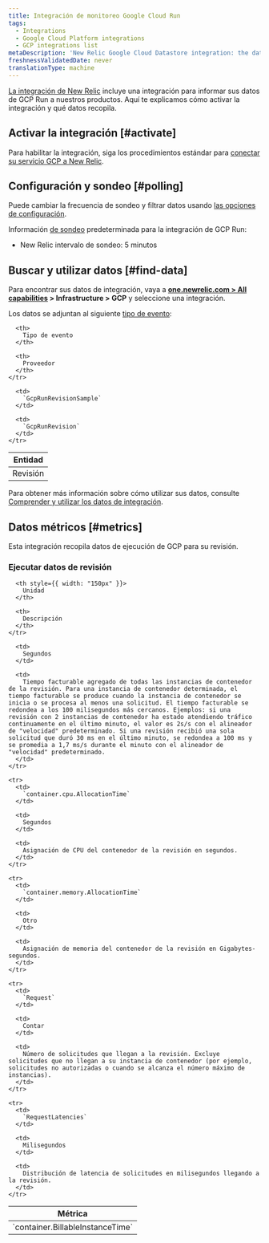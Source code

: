 ```yaml
---
title: Integración de monitoreo Google Cloud Run
tags:
  - Integrations
  - Google Cloud Platform integrations
  - GCP integrations list
metaDescription: 'New Relic Google Cloud Datastore integration: the data it reports and how to enable it.'
freshnessValidatedDate: never
translationType: machine
---
```


[La integración de New Relic](/docs/infrastructure/integrations-getting-started/getting-started/introduction-infrastructure-integrations) incluye una integración para informar sus datos de GCP Run a nuestros productos. Aquí te explicamos cómo activar la integración y qué datos recopila.

## Activar la integración [#activate]

Para habilitar la integración, siga los procedimientos estándar para [conectar su servicio GCP a New Relic](/docs/connect-google-cloud-platform-services-infrastructure).

## Configuración y sondeo [#polling]

Puede cambiar la frecuencia de sondeo y filtrar datos usando [las opciones de configuración](/docs/integrations/new-relic-integrations/getting-started/configure-polling-frequency-data-collection-cloud-integrations).

Información [de sondeo](/docs/integrations/google-cloud-platform-integrations/getting-started/polling-intervals-gcp-integrations) predeterminada para la integración de GCP Run:

* New Relic intervalo de sondeo: 5 minutos

## Buscar y utilizar datos [#find-data]

Para encontrar sus datos de integración, vaya a <DoNotTranslate>**[one.newrelic.com > All capabilities](https://one.newrelic.com/all-capabilities) > Infrastructure > GCP**</DoNotTranslate> y seleccione una integración.

Los datos se adjuntan al siguiente [tipo de evento](/docs/data-apis/understand-data/new-relic-data-types/#event-data):

<table>
  <thead>
    <tr>
      <th>
        Entidad
      </th>

      <th>
        Tipo de evento
      </th>

      <th>
        Proveedor
      </th>
    </tr>
  </thead>

  <tbody>
    <tr>
      <td>
        Revisión
      </td>

      <td>
        `GcpRunRevisionSample`
      </td>

      <td>
        `GcpRunRevision`
      </td>
    </tr>
  </tbody>
</table>

Para obtener más información sobre cómo utilizar sus datos, consulte [Comprender y utilizar los datos de integración](/docs/infrastructure/integrations/find-use-infrastructure-integration-data).

## Datos métricos [#metrics]

Esta integración recopila datos de ejecución de GCP para su revisión.

### Ejecutar datos de revisión

<table>
  <thead>
    <tr>
      <th style={{ width: "275px" }}>
        Métrica
      </th>

      <th style={{ width: "150px" }}>
        Unidad
      </th>

      <th>
        Descripción
      </th>
    </tr>
  </thead>

  <tbody>
    <tr>
      <td>
        `container.BillableInstanceTime`
      </td>

      <td>
        Segundos
      </td>

      <td>
        Tiempo facturable agregado de todas las instancias de contenedor de la revisión. Para una instancia de contenedor determinada, el tiempo facturable se produce cuando la instancia de contenedor se inicia o se procesa al menos una solicitud. El tiempo facturable se redondea a los 100 milisegundos más cercanos. Ejemplos: si una revisión con 2 instancias de contenedor ha estado atendiendo tráfico continuamente en el último minuto, el valor es 2s/s con el alineador de "velocidad" predeterminado. Si una revisión recibió una sola solicitud que duró 30 ms en el último minuto, se redondea a 100 ms y se promedia a 1,7 ms/s durante el minuto con el alineador de "velocidad" predeterminado.
      </td>
    </tr>

    <tr>
      <td>
        `container.cpu.AllocationTime`
      </td>

      <td>
        Segundos
      </td>

      <td>
        Asignación de CPU del contenedor de la revisión en segundos.
      </td>
    </tr>

    <tr>
      <td>
        `container.memory.AllocationTime`
      </td>

      <td>
        Otro
      </td>

      <td>
        Asignación de memoria del contenedor de la revisión en Gigabytes-segundos.
      </td>
    </tr>

    <tr>
      <td>
        `Request`
      </td>

      <td>
        Contar
      </td>

      <td>
        Número de solicitudes que llegan a la revisión. Excluye solicitudes que no llegan a su instancia de contenedor (por ejemplo, solicitudes no autorizadas o cuando se alcanza el número máximo de instancias).
      </td>
    </tr>

    <tr>
      <td>
        `RequestLatencies`
      </td>

      <td>
        Milisegundos
      </td>

      <td>
        Distribución de latencia de solicitudes en milisegundos llegando a la revisión.
      </td>
    </tr>
  </tbody>
</table>